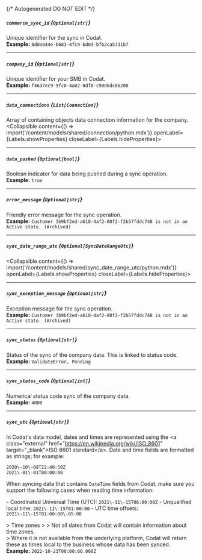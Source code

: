 {/* Autogenerated DO NOT EDIT  */}

##### `commerce_sync_id` *{`Optional[str]`}*
Unique identifier for the sync in Codat.
<br/>
**Example:** `8d0a044e-b683-4fc9-bd0d-bfb2ca5731b7`

---
##### `company_id` *{`Optional[str]`}*
Unique identifier for your SMB in Codat.
<br/>
**Example:** `f4637ec9-9fc0-4a02-8df0-c90d6dc86208`

---
##### `data_connections` *{`List[Connection]`}*
Array of containing objects data connection information for the company.
<Collapsible content={() => import('/content/models/shared/connection/python.mdx')} openLabel={Labels.showProperties} closeLabel={Labels.hideProperties}>
</Collapsible>

---
##### `data_pushed` *{`Optional[bool]`}*
Boolean indicator for data being pushed during a sync operation.
<br/>
**Example:** `true`

---
##### `error_message` *{`Optional[str]`}*
Friendly error message for the sync operation.
<br/>
**Example:** `Customer 3b9bf2ed-a618-4af2-80f2-f2b57fddc748 is not in an Active state. (Archived)`

---
##### `sync_date_range_utc` *{`Optional[SyncDateRangeUtc]`}*
<Collapsible content={() => import('/content/models/shared/sync_date_range_utc/python.mdx')} openLabel={Labels.showProperties} closeLabel={Labels.hideProperties}>
</Collapsible>

---
##### `sync_exception_message` *{`Optional[str]`}*
Exception message for the sync operation.
<br/>
**Example:** `Customer 3b9bf2ed-a618-4af2-80f2-f2b57fddc748 is not in an Active state. (Archived)`

---
##### `sync_status` *{`Optional[str]`}*
Status of the sync of the company data. This is linked to status code.
<br/>
**Example:** `ValidateError, Pending`

---
##### `sync_status_code` *{`Optional[int]`}*
Numerical status code sync of the company data.
<br/>
**Example:** `4000`

---
##### `sync_utc` *{`Optional[str]`}*
In Codat's data model, dates and times are represented using the \<a class\="external" href\="https://en.wikipedia.org/wiki/ISO_8601" target\="_blank"\>ISO 8601 standard\</a\>. Date and time fields are formatted as strings; for example:

```
2020\-10\-08T22:40:50Z
2021\-01\-01T00:00:00
```



When syncing data that contains `DateTime` fields from Codat, make sure you support the following cases when reading time information:

\- Coordinated Universal Time (UTC): `2021\-11\-15T06:00:00Z`
\- Unqualified local time: `2021\-11\-15T01:00:00`
\- UTC time offsets: `2021\-11\-15T01:00:00\-05:00`

\> Time zones
\> 
\> Not all dates from Codat will contain information about time zones.  
\> Where it is not available from the underlying platform, Codat will return these as times local to the business whose data has been synced.
<br/>
**Example:** `2022-10-23T00:00:00.000Z`


